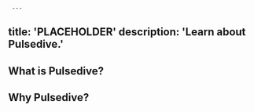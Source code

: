      ---
title: 'PLACEHOLDER'
description: 'Learn about Pulsedive.'
---          
              
## What is Pulsedive?

## Why Pulsedive?
